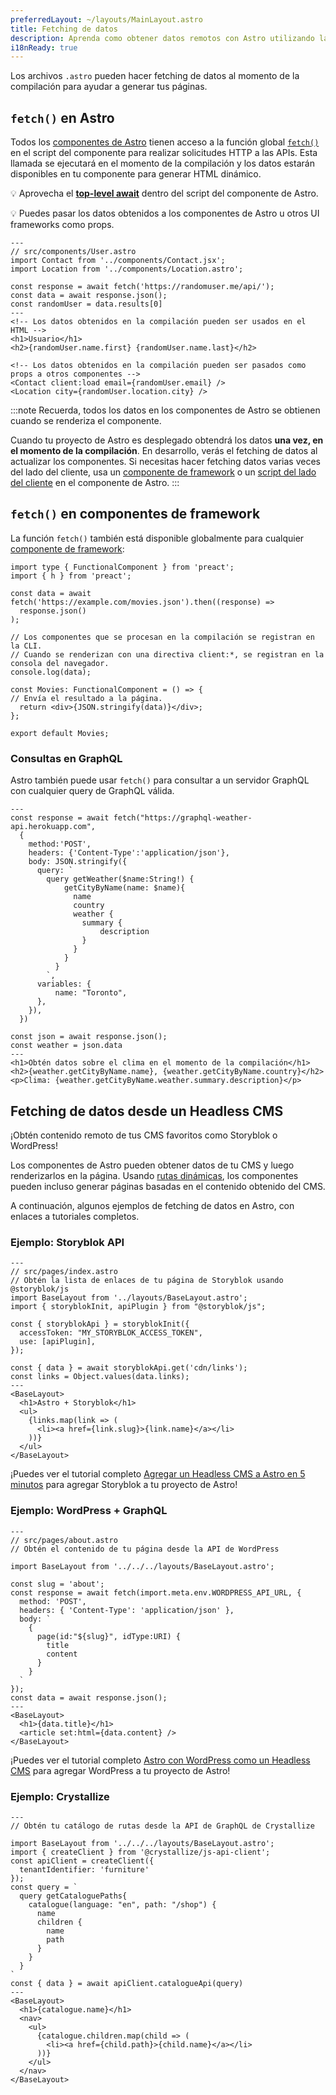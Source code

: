 ```yaml
---
preferredLayout: ~/layouts/MainLayout.astro
title: Fetching de datos
description: Aprenda como obtener datos remotos con Astro utilizando la API de fetch.
i18nReady: true
---
```


Los archivos `.astro` pueden hacer fetching de datos al momento de la compilación para ayudar a generar tus páginas.

## `fetch()` en Astro

Todos los [componentes de Astro](/es/core-concepts/astro-components/) tienen acceso a la función global [`fetch()`](https://developer.mozilla.org/en-US/docs/Web/API/fetch) en el script del componente para realizar solicitudes HTTP a las APIs. Esta llamada se ejecutará en el momento de la compilación y los datos estarán disponibles en tu componente para generar HTML dinámico.

💡 Aprovecha el [**top-level await**](https://developer.mozilla.org/en-US/docs/Web/JavaScript/Reference/Operators/await#top_level_await) dentro del script del componente de Astro.

💡 Puedes pasar los datos obtenidos a los componentes de Astro u otros UI frameworks como props.

```astro /await fetch\\(.*?\\)/
---
// src/components/User.astro
import Contact from '../components/Contact.jsx';
import Location from '../components/Location.astro';

const response = await fetch('https://randomuser.me/api/');
const data = await response.json();
const randomUser = data.results[0]
---
<!-- Los datos obtenidos en la compilación pueden ser usados en el HTML -->
<h1>Usuario</h1>
<h2>{randomUser.name.first} {randomUser.name.last}</h2>

<!-- Los datos obtenidos en la compilación pueden ser pasados como props a otros componentes -->
<Contact client:load email={randomUser.email} />
<Location city={randomUser.location.city} />
```

:::note
Recuerda, todos los datos en los componentes de Astro se obtienen cuando se renderiza el componente.

Cuando tu proyecto de Astro es desplegado obtendrá los datos **una vez, en el momento de la compilación**. En desarrollo, verás el fetching de datos al actualizar los componentes. Si necesitas hacer fetching datos varias veces del lado del cliente, usa un [componente de framework](/es/core-concepts/framework-components/) o un [script del lado del cliente](/es/core-concepts/astro-components/#scripts-del-lado-del-cliente) en el componente de Astro.
:::


## `fetch()` en componentes de framework

La función `fetch()` también está disponible globalmente para cualquier [componente de framework](/es/core-concepts/framework-components/):

```tsx title="src/components/Movies.tsx" /await fetch\\(.*?\\)/
import type { FunctionalComponent } from 'preact';
import { h } from 'preact';

const data = await fetch('https://example.com/movies.json').then((response) =>
  response.json()
);

// Los componentes que se procesan en la compilación se registran en la CLI.
// Cuando se renderizan con una directiva client:*, se registran en la consola del navegador.
console.log(data);

const Movies: FunctionalComponent = () => {
// Envía el resultado a la página.
  return <div>{JSON.stringify(data)}</div>;
};

export default Movies;
```


### Consultas en GraphQL

Astro también puede usar `fetch()` para consultar a un servidor GraphQL con cualquier query de GraphQL válida.

```astro title="src/components/Weather.astro" "await fetch"
---
const response = await fetch("https://graphql-weather-api.herokuapp.com",
  {
    method:'POST',
    headers: {'Content-Type':'application/json'},
    body: JSON.stringify({
      query: `
        query getWeather($name:String!) {
            getCityByName(name: $name){
              name
              country
              weather {
                summary {
                    description
                }
              }
            }
          }
        `,
      variables: {
          name: "Toronto",
      },
    }),
  })

const json = await response.json();
const weather = json.data
---
<h1>Obtén datos sobre el clima en el momento de la compilación</h1>
<h2>{weather.getCityByName.name}, {weather.getCityByName.country}</h2>
<p>Clima: {weather.getCityByName.weather.summary.description}</p>
```

## Fetching de datos desde un Headless CMS

¡Obtén contenido remoto de tus CMS favoritos como Storyblok o WordPress!

Los componentes de Astro pueden obtener datos de tu CMS y luego renderizarlos en la página. Usando [rutas dinámicas](/es/core-concepts/routing/#rutas-dinámicas), los componentes pueden incluso generar páginas basadas en el contenido obtenido del CMS.

A continuación, algunos ejemplos de fetching de datos en Astro, con enlaces a tutoriales completos.

### Ejemplo: Storyblok API

```astro
---
// src/pages/index.astro
// Obtén la lista de enlaces de tu página de Storyblok usando @storyblok/js
import BaseLayout from '../layouts/BaseLayout.astro';
import { storyblokInit, apiPlugin } from "@storyblok/js";

const { storyblokApi } = storyblokInit({
  accessToken: "MY_STORYBLOK_ACCESS_TOKEN",
  use: [apiPlugin],
});

const { data } = await storyblokApi.get('cdn/links');
const links = Object.values(data.links);
---
<BaseLayout>
  <h1>Astro + Storyblok</h1>
  <ul>
    {links.map(link => (
      <li><a href={link.slug}>{link.name}</a></li>
    ))}
  </ul>
</BaseLayout>
```

¡Puedes ver el tutorial completo [Agregar un Headless CMS a Astro en 5 minutos](https://www.storyblok.com/tp/add-a-headless-cms-to-astro-in-5-minutes) para agregar Storyblok a tu proyecto de Astro!

### Ejemplo: WordPress + GraphQL

```astro
---
// src/pages/about.astro
// Obtén el contenido de tu página desde la API de WordPress

import BaseLayout from '../../../layouts/BaseLayout.astro';

const slug = 'about';
const response = await fetch(import.meta.env.WORDPRESS_API_URL, {
  method: 'POST',
  headers: { 'Content-Type': 'application/json' },
  body: `
    {
      page(id:"${slug}", idType:URI) {
        title
        content
      }
    }
  `
});
const data = await response.json();
---
<BaseLayout>
  <h1>{data.title}</h1>
  <article set:html={data.content} />
</BaseLayout>
```

¡Puedes ver el tutorial completo [Astro con WordPress como un Headless CMS](https://blog.openreplay.com/building-an-astro-website-with-wordpress-as-a-headless-cms) para agregar WordPress a tu proyecto de Astro!

### Ejemplo: Crystallize

```astro title="src/pages/index.astro"
---
// Obtén tu catálogo de rutas desde la API de GraphQL de Crystallize

import BaseLayout from '../../../layouts/BaseLayout.astro';
import { createClient } from '@crystallize/js-api-client';
const apiClient = createClient({
  tenantIdentifier: 'furniture'
});
const query = `
  query getCataloguePaths{
    catalogue(language: "en", path: "/shop") {
      name
      children {
        name
        path
      }
    }
  }
`
const { data } = await apiClient.catalogueApi(query)
---
<BaseLayout>
  <h1>{catalogue.name}</h1>
  <nav>
    <ul>
      {catalogue.children.map(child => (
        <li><a href={child.path}>{child.name}</a></li>
      ))}
    </ul>
  </nav>
</BaseLayout>
```
